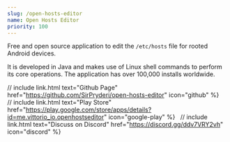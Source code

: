 ```yaml
---
slug: /open-hosts-editor
name: Open Hosts Editor
priority: 100
---
```


Free and open source application to edit the `/etc/hosts` file
for rooted Android devices. 

It is developed in Java and makes use of Linux
shell commands to perform its core operations. The application has over
100,000 installs worldwide.

// include link.html text="Github Page" href="https://github.com/SirPryderi/open-hosts-editor" icon="github" %}
&nbsp;
// include link.html text="Play Store" href="https://play.google.com/store/apps/details?id=me.vittorio_io.openhostseditor" icon="google-play" %}
&nbsp;
// include link.html text="Discuss on Discord" href="https://discord.gg/ddv7VRY2vh" icon="discord" %}